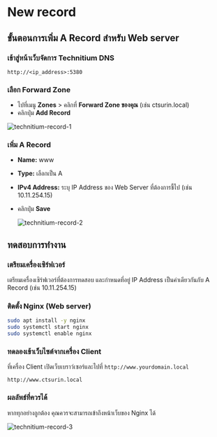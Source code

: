 
# New record

## ขั้นตอนการเพิ่ม A Record สำหรับ Web server

<Steps>

### เข้าสู่หน้าเว็บจัดการ Technitium DNS

```url copy
http://<ip_address>:5380
```

### เลือก Forward Zone

- ไปที่เมนู **Zones** \> คลิกที่ **Forward Zone ของคุณ** (เช่น ctsurin.local)
- คลิกปุ่ม **Add Record**

![technitium-record-1](/images/technitium/record-1.png)

### เพิ่ม A Record

- **Name:** www
- **Type:** เลือกเป็น A
- **IPv4 Address:** ระบุ IP Address ของ Web Server ที่ต้องการชี้ไป (เช่น 10.11.254.15)
- คลิกปุ่ม **Save**

  ![technitium-record-2](/images/technitium/record-2.png)

</Steps>

## ทดสอบการทำงาน

<Steps>

### เตรียมเครื่องเซิร์ฟเวอร์

เตรียมเครื่องเซิร์ฟเวอร์ที่ต้องการทดสอบ และกำหนดที่อยู่ IP Address เป็นค่าเดียวกันกับ A Record (เช่น 10.11.254.15)

### ติดตั้ง Nginx (Web server)

```bash
sudo apt install -y nginx
sudo systemctl start nginx
sudo systemctl enable nginx
```

### ทดลองเข้าเว็บไซต์จากเครื่อง Client

ที่เครื่อง Client เปิดเว็บเบราว์เซอร์และไปที่ `http://www.yourdomain.local`

```url
http://www.ctsurin.local
```

### ผลลัพธ์ที่ควรได้

หากทุกอย่างถูกต้อง คุณควรจะสามารถเข้าถึงหน้าเว็บของ Nginx ได้

![technitium-record-3](/images/technitium/record-3.png)

</Steps>

